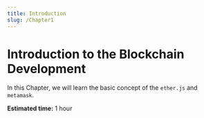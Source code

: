 ```yaml
---
title: Introduction
slug: /Chapter1
---
```


# Introduction to the Blockchain Development

In this Chapter, we will learn the basic concept of the `ether.js` and `metamask`.

**Estimated time:** 1 hour
